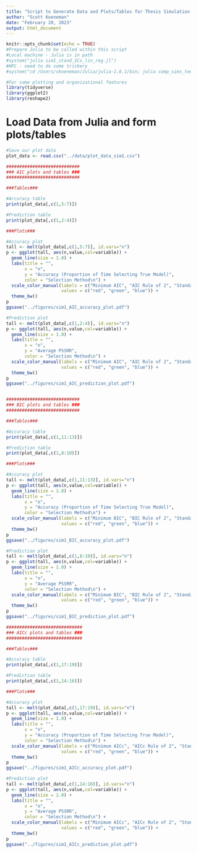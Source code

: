 ```yaml
---
title: "Script to Generate Data and Plots/Tables for Thesis Simulation 1"
author: "Scott Koeneman"
date: "February 20, 2023"
output: html_document
---
```


```r
knitr::opts_chunk$set(echo = TRUE)
#Prepare Julia to be called within this script 
#Local machine - Julia is in path
#system("julia sim1_stand_ICs_lin_reg.jl")
#HPC - need to do some trickery
#system("cd /Users/skoeneman/Julia/julia-1.8.1/bin; julia comp_sims_template.jl")

#For some plotting and organizational features
library(tidyverse)
library(ggplot2)
library(reshape2)
```

# Load Data from Julia and form plots/tables

```r

#Save our plot data
plot_data <- read.csv("../data/plot_data_sim1.csv")

############################
### AIC plots and tables ###
############################

###Tables###

#Accuracy table
print(plot_data[,c(1,5:7)])

#Prediction table
print(plot_data[,c(1,2:4)])

###Plots###

#Accuracy plot
tall <- melt(plot_data[,c(1,5:7)], id.vars="n")
p <- ggplot(tall, aes(n,value,col=variable)) +
  geom_line(size = 1.0) +
  labs(title = "",
       x = "n",
       y = "Accuracy (Proportion of Time Selecting True Model)",
       color = "Selection Method\n") +
  scale_color_manual(labels = c("Minimum AIC", "AIC Rule of 2", "Standardized AIC"),
                     values = c("red", "green", "blue")) +
  theme_bw()
p
ggsave("../figures/sim1_AIC_accuracy_plot.pdf")

#Prediction plot
tall <- melt(plot_data[,c(1,2:4)], id.vars="n")
p <- ggplot(tall, aes(n,value,col=variable)) +
  geom_line(size = 1.0) +
  labs(title = "",
       x = "n",
       y = "Average PSSRR",
       color = "Selection Method\n") +
  scale_color_manual(labels = c("Minimum AIC", "AIC Rule of 2", "Standardized AIC"),
                     values = c("red", "green", "blue")) +
  theme_bw()
p
ggsave("../figures/sim1_AIC_prediction_plot.pdf")


############################
### BIC plots and tables ###
############################

###Tables###

#Accuracy table
print(plot_data[,c(1,11:13)])

#Prediction table
print(plot_data[,c(1,8:10)])

###Plots###

#Accuracy plot
tall <- melt(plot_data[,c(1,11:13)], id.vars="n")
p <- ggplot(tall, aes(n,value,col=variable)) +
  geom_line(size = 1.0) +
  labs(title = "",
       x = "n",
       y = "Accuracy (Proportion of Time Selecting True Model)",
       color = "Selection Method\n") +
  scale_color_manual(labels = c("Minimum BIC", "BIC Rule of 2", "Standardized BIC"),
                     values = c("red", "green", "blue")) +
  theme_bw()
p
ggsave("../figures/sim1_BIC_accuracy_plot.pdf")

#Prediction plot
tall <- melt(plot_data[,c(1,8:10)], id.vars="n")
p <- ggplot(tall, aes(n,value,col=variable)) +
  geom_line(size = 1.0) +
  labs(title = "",
       x = "n",
       y = "Average PSSRR",
       color = "Selection Method\n") +
  scale_color_manual(labels = c("Minimum BIC", "BIC Rule of 2", "Standardized BIC"),
                     values = c("red", "green", "blue")) +
  theme_bw()
p
ggsave("../figures/sim1_BIC_prediction_plot.pdf")

#############################
### AICc plots and tables ###
#############################

###Tables###

#Accuracy table
print(plot_data[,c(1,17:19)])

#Prediction table
print(plot_data[,c(1,14:16)])

###Plots###

#Accuracy plot
tall <- melt(plot_data[,c(1,17:19)], id.vars="n")
p <- ggplot(tall, aes(n,value,col=variable)) +
  geom_line(size = 1.0) +
  labs(title = "",
       x = "n",
       y = "Accuracy (Proportion of Time Selecting True Model)",
       color = "Selection Method\n") +
  scale_color_manual(labels = c("Minimum AICc", "AICc Rule of 2", "Standardized AICc"),
                     values = c("red", "green", "blue")) +
  theme_bw()
p
ggsave("../figures/sim1_AICc_accuracy_plot.pdf")

#Prediction plot
tall <- melt(plot_data[,c(1,14:16)], id.vars="n")
p <- ggplot(tall, aes(n,value,col=variable)) +
  geom_line(size = 1.0) +
  labs(title = "",
       x = "n",
       y = "Average PSSRR",
       color = "Selection Method\n") +
  scale_color_manual(labels = c("Minimum AICc", "AICc Rule of 2", "Standardized AICc"),
                     values = c("red", "green", "blue")) +
  theme_bw()
p
ggsave("../figures/sim1_AICc_prediction_plot.pdf")





```
